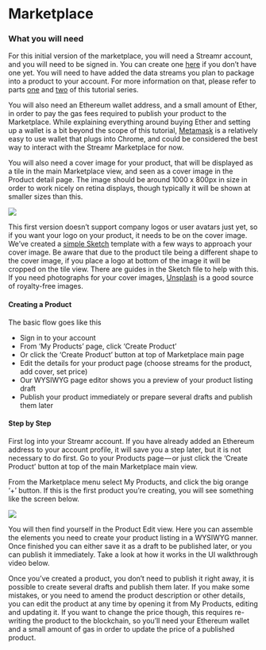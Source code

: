 


# Marketplace

### What you will need

For this initial version of the marketplace, you will need a Streamr account, and you will need to be signed in. You can create one [here](https://www.streamr.com/login/auth) if you don’t have one yet. You will need to have added the data streams you plan to package into a product to your account. For more information on that, please refer to parts [one](https://medium.com/streamrblog/how-to-connect-data-to-streamr-in-5-minutes-1-of-3-9363afd254e6) and [two](https://medium.com/streamrblog/three-patterns-for-integrating-your-data-to-streamr-2-of-3-38027dc91f9e) of this tutorial series.

You will also need an Ethereum wallet address, and a small amount of Ether, in order to pay the gas fees required to publish your product to the Marketplace. While explaining everything around buying Ether and setting up a wallet is a bit beyond the scope of this tutorial, [Metamask](https://metamask.io/) is a relatively easy to use wallet that plugs into Chrome, and could be considered the best way to interact with the Streamr Marketplace for now.

You will also need a cover image for your product, that will be displayed as a tile in the main Marketplace view, and seen as a cover image in the Product detail page. The image should be around 1000 x 800px in size in order to work nicely on retina displays, though typically it will be shown at smaller sizes than this.

<img src={MarketplaceImg} />

This first version doesn’t support company logos or user avatars just yet, so if you want your logo on your product, it needs to be on the cover image. We’ve created a [simple Sketch](https://www.dropbox.com/s/5t20tsp4s3paiha/Marketplace_Covers.sketch?dl=0) template with a few ways to approach your cover image. Be aware that due to the product tile being a different shape to the cover image, if you place a logo at bottom of the image it will be cropped on the tile view. There are guides in the Sketch file to help with this. If you need photographs for your cover images, [Unsplash](https://unsplash.com/) is a good source of royalty-free images.

#### Creating a Product
The basic flow goes like this

- Sign in to your account
- From ‘My Products’ page, click ‘Create Product’
- Or click the ‘Create Product’ button at top of Marketplace main page
- Edit the details for your product page (choose streams for the product, add cover, set price)
- Our WYSIWYG page editor shows you a preview of your product listing draft
- Publish your product immediately or prepare several drafts and publish them later

#### Step by Step
First log into your Streamr account. If you have already added an Ethereum address to your account profile, it will save you a step later, but it is not necessary to do first. Go to your Products page — or just click the ‘Create Product’ button at top of the main Marketplace main view.

From the Marketplace menu select My Products, and click the big orange ‘+’ button. If this is the first product you’re creating, you will see something like the screen below.

<img src={CreateProduct} />

You will then find yourself in the Product Edit view. Here you can assemble the elements you need to create your product listing in a WYSIWYG manner. Once finished you can either save it as a draft to be published later, or you can publish it immediately. Take a look at how it works in the UI walkthrough video below.

<div className={styles.playerWrapper}>
    <ReactPlayer
        controls
        className={styles.reactPlayer}
        url="https://www.dropbox.com/s/tqtll9b45692hhv/Marketplace_UI%20Walkthrough_70s_180509.mov?dl=0"
        width="100%"
        height="100%"
    />
</div>

Once you’ve created a product, you don’t need to publish it right away, it is possible to create several drafts and publish them later. If you make some mistakes, or you need to amend the product description or other details, you can edit the product at any time by opening it from My Products, editing and updating it. If you want to change the price though, this requires re-writing the product to the blockchain, so you’ll need your Ethereum wallet and a small amount of gas in order to update the price of a published product.
